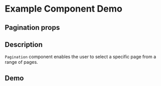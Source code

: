 
<Meta title="Example/Pagination" component={Pagination} />

# Example Component Demo

## Pagination props
<Props of={Pagination} />

## Description

`Pagination` component enables the user to select a specific page from a range of pages.

## Demo

<Canvas>
  <Story name="Default">
    <Pagination total={100} size="default" />
  </Story>
  <Story name="Small">
    <Pagination total={100} size="small" />
  </Story>
</Canvas>
